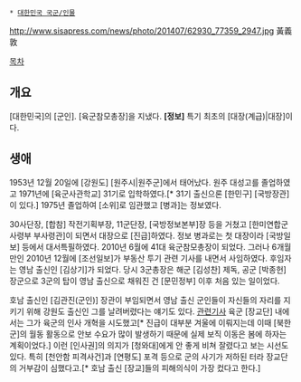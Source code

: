  * [[대한민국 국군/인물]]

http://www.sisapress.com/news/photo/201407/62930_77359_2947.jpg
黃義敦

[[목차]]
== 개요 ==
[대한민국]의 [군인]. [육군참모총장]을 지냈다. '''[정보]''' 특기 최초의 [대장(계급)|대장]이다.

== 생애 ==
1953년 12월 20일에 [강원도] [원주시|원주군]에서 태어났다. 원주 대성고를 졸업하였고 1971년에 [육군사관학교] 31기로 입학하였다.[* 31기 출신으론 [한민구] [국방장관]이 있다.] 1975년 졸업하여 [소위]로 임관했고 [병과]는 정보였다.

30사단장, [합참] 작전기획부장, 11군단장, [국방정보본부]장 등을 거쳤고 [한미연합군사령부 부사령관]이 되면서 대장으로 [진급]하였다. 정보 병과로는 첫 대장이라 [국방일보] 등에서 대서특필하였다. 2010년 6월에 41대 육군참모총장이 되었다. 그러나 6개월만인 2010년 12월에 [조선일보]가 부동산 투기 관련 기사를 내면서 사임하였다. 후임자는 영남 출신인 [김상기]가 되었다. 당시 3군총장은 해군 [김성찬] 제독, 공군 [박종헌] 장군으로 3군의 탑이 영남 출신으로 채워진 건 [문민정부] 이후 처음 있는 일이었다.

호남 출신인 [김관진(군인)] 장관이 부임되면서 영남 출신 군인들이 자신들의 자리를 지키기 위해 강원도 출신인 그를 날려버렸다는 얘기도 있다. [http://www.sisapress.com/news/articleView.html?idxno=62930 관련기사] 육군 [장교단] 내에서는 그가 육군의 인사 개혁을 시도했고[* 진급이 대부분 겨울에 이뤄지는데 이때 [북한군]의 월동 활동으로 안보 수요가 많이 발생하기 때문에 실제 보직 이동은 봄에 하자는 계획이었다.] 이런 [인사권]의 의지가 [청와대]에게 안 좋게 비쳐 잘렸다고 보는 시선도 있다. 특히 [천안함 피격사건]과 [연평도] 포격 등으로 군의 사기가 저하된 터라 장교단의 거부감이 심했다고.[* 호남 출신 [장교]들의 피해의식이 가장 컸다고 한다.]
